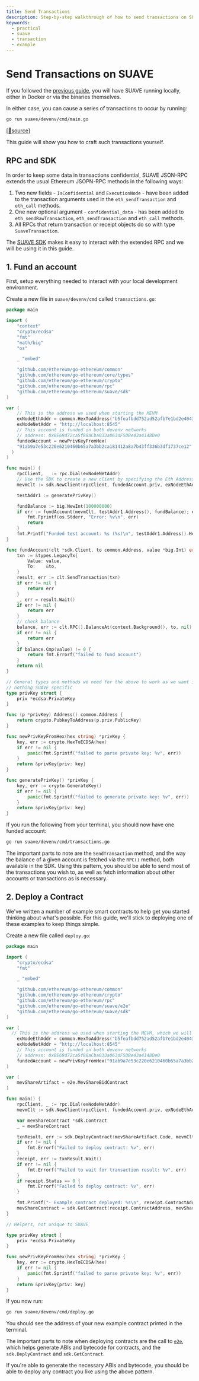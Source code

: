 ```yaml
---
title: Send Transactions
description: Step-by-step walkthrough of how to send transactions on SUAVE
keywords:
  - practical
  - suave
  - transaction
  - example
---
```


# Send Transactions on SUAVE

If you followed the [previous guide](/how-to/run-suave), you will have SUAVE running locally, either in Docker or via the binaries themselves.

In either case, you can cause a series of transactions to occur by running:

```bash
go run suave/devenv/cmd/main.go
```

[[🔗source](https://github.com/flashbots/suave-geth/blob/main/suave/devenv/cmd/main.go)]  

This guide will show you how to craft such transactions yourself.

## RPC and SDK

In order to keep some data in transactions confidential, SUAVE JSON-RPC extends the usual Ethereum JSOPN-RPC methods in the following ways:

1. Two new fields - `IsConfidential` and `ExecutionNode` - have been added to the transaction arguments used in the `eth_sendTransaction` and `eth_call` methods.
2. One new optional argument - `confidential_data` - has been added to `eth_sendRawTransaction`, `eth_sendTransaction` and `eth_call` methods.
3. All RPCs that return transaction or receipt objects do so with type `SuaveTransaction`.

The [SUAVE SDK](https://github.com/flashbots/suave-geth/blob/main/suave/sdk/sdk.go) makes it easy to interact with the extended RPC and we will be using it in this guide.

## 1. Fund an account

First, setup everything needed to interact with your local development environment. 

Create a new file in `suave/devenv/cmd` called `transactions.go`:

```go
package main

import (
	"context"
	"crypto/ecdsa"
	"fmt"
	"math/big"
	"os"

	_ "embed"

	"github.com/ethereum/go-ethereum/common"
	"github.com/ethereum/go-ethereum/core/types"
	"github.com/ethereum/go-ethereum/crypto"
	"github.com/ethereum/go-ethereum/rpc"
	"github.com/ethereum/go-ethereum/suave/sdk"
)

var (
    // This is the address we used when starting the MEVM
	exNodeEthAddr = common.HexToAddress("b5feafbdd752ad52afb7e1bd2e40432a485bbb7f")
	exNodeNetAddr = "http://localhost:8545"
	// This account is funded in both devenv networks
	// address: 0xBE69d72ca5f88aCba033a063dF5DBe43a4148De0
	fundedAccount = newPrivKeyFromHex(
    "91ab9a7e53c220e6210460b65a7a3bb2ca181412a8a7b43ff336b3df1737ce12"
  )
)

func main() {
    rpcClient, _ := rpc.Dial(exNodeNetAddr)
    // Use the SDK to create a new client by specifying the Eth Address of the MEVM
	mevmClt := sdk.NewClient(rpcClient, fundedAccount.priv, exNodeEthAddr)

	testAddr1 := generatePrivKey()

	fundBalance := big.NewInt(100000000)
	if err := fundAccount(mevmClt, testAddr1.Address(), fundBalance); err != nil {
		fmt.Fprintf(os.Stderr, "Error: %v\n", err)
		return
	}
	fmt.Printf("Funded test account: %s (%s)\n", testAddr1.Address().Hex(), fundBalance.String())
}

func fundAccount(clt *sdk.Client, to common.Address, value *big.Int) error {
	txn := &types.LegacyTx{
		Value: value,
		To:    &to,
	}
	result, err := clt.SendTransaction(txn)
	if err != nil {
		return err
	}
	_, err = result.Wait()
	if err != nil {
		return err
	}
	// check balance
	balance, err := clt.RPC().BalanceAt(context.Background(), to, nil)
	if err != nil {
		return err
	}
	if balance.Cmp(value) != 0 {
		return fmt.Errorf("failed to fund account")
	}
	return nil
}

// General types and methods we need for the above to work as we want it to, 
// nothing SUAVE specific
type privKey struct {
	priv *ecdsa.PrivateKey
}

func (p *privKey) Address() common.Address {
	return crypto.PubkeyToAddress(p.priv.PublicKey)
}

func newPrivKeyFromHex(hex string) *privKey {
	key, err := crypto.HexToECDSA(hex)
	if err != nil {
		panic(fmt.Sprintf("failed to parse private key: %v", err))
	}
	return &privKey{priv: key}
}

func generatePrivKey() *privKey {
	key, err := crypto.GenerateKey()
	if err != nil {
		panic(fmt.Sprintf("failed to generate private key: %v", err))
	}
	return &privKey{priv: key}
}
```

If you run the following from your terminal, you should now have one funded account:

```bash
go run suave/devenv/cmd/transactions.go
```

The important parts to note are the `SendTransaction` method, and the way the balance of a given account is fetched via the `RPC()` method, both available in the SDK. Using this pattern, you should be able to send most of the transactions you wish to, as well as fetch information about other accounts or transactions as is necessary.

## 2. Deploy a Contract

We've written a number of example smart contracts to help get you started thinking about what's possible. For this guide, we'll stick to deploying one of these examples to keep things simple.

Create a new file called `deploy.go`:

```go
package main

import (
	"crypto/ecdsa"
	"fmt"

	_ "embed"

	"github.com/ethereum/go-ethereum/common"
	"github.com/ethereum/go-ethereum/crypto"
	"github.com/ethereum/go-ethereum/rpc"
	"github.com/ethereum/go-ethereum/suave/e2e"
	"github.com/ethereum/go-ethereum/suave/sdk"
)

var (
  // This is the address we used when starting the MEVM, which we will encrypt our confidential inputs to later
	exNodeEthAddr = common.HexToAddress("b5feafbdd752ad52afb7e1bd2e40432a485bbb7f")
	exNodeNetAddr = "http://localhost:8545"
	// This account is funded in both devenv networks
	// address: 0xBE69d72ca5f88aCba033a063dF5DBe43a4148De0
	fundedAccount = newPrivKeyFromHex("91ab9a7e53c220e6210460b65a7a3bb2ca181412a8a7b43ff336b3df1737ce12")
)

var (
	mevShareArtifact = e2e.MevShareBidContract
)

func main() {
    rpcClient, _ := rpc.Dial(exNodeNetAddr)
	mevmClt := sdk.NewClient(rpcClient, fundedAccount.priv, exNodeEthAddr)

	var mevShareContract *sdk.Contract
	_ = mevShareContract

	txnResult, err := sdk.DeployContract(mevShareArtifact.Code, mevmClt)
	if err != nil {
		fmt.Errorf("Failed to deploy contract: %v", err)
	}
	receipt, err := txnResult.Wait()
	if err != nil {
		fmt.Errorf("Failed to wait for transaction result: %v", err)
	}
	if receipt.Status == 0 {
		fmt.Errorf("Failed to deploy contract: %v", err)
	}

	fmt.Printf("- Example contract deployed: %s\n", receipt.ContractAddress)
	mevShareContract = sdk.GetContract(receipt.ContractAddress, mevShareArtifact.Abi, mevmClt)
}

// Helpers, not unique to SUAVE

type privKey struct {
	priv *ecdsa.PrivateKey
}

func newPrivKeyFromHex(hex string) *privKey {
	key, err := crypto.HexToECDSA(hex)
	if err != nil {
		panic(fmt.Sprintf("failed to parse private key: %v", err))
	}
	return &privKey{priv: key}
}
```

If you now run:

```bash
go run suave/devenv/cmd/deploy.go
```

You should see the address of your new example contract printed in the terminal.

The important parts to note when deploying contracts are the call to [`e2e`](https://github.com/flashbots/suave-geth/blob/main/suave/e2e/contracts.go), which helps generate ABIs and bytecode for contracts, and the `sdk.DeplyContract` and `sdk.GetContract`. 

If you're able to generate the necessary ABIs and bytecode, you should be able to deploy any contract you like using the above pattern.